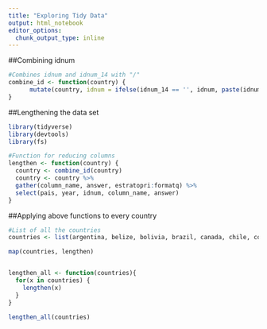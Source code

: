 ```yaml
---
title: "Exploring Tidy Data"
output: html_notebook
editor_options: 
  chunk_output_type: inline
---
```


##Combining idnum
```r
#Combines idnum and idnum_14 with "/"
combine_id <- function(country) {
      mutate(country, idnum = ifelse(idnum_14 == '', idnum, paste(idnum,idnum_14,sep = "/")))
}
```


##Lengthening the data set
```r
library(tidyverse)
library(devtools)
library(fs)

#Function for reducing columns
lengthen <- function(country) {
  country <- combine_id(country)
  country <- country %>%
  gather(column_name, answer, estratopri:formatq) %>%
  select(pais, year, idnum, column_name, answer)
}

```

##Applying above functions to every country
```r
#List of all the countries
countries <- list(argentina, belize, bolivia, brazil, canada, chile, colombia, costa, ecuador, elsalvador, guatemala, guyana, honduras, jamaica, mexico, nicaragua, panama, peru, suriname, usa, uruguay, venezuela)

map(countries, lengthen)


lengthen_all <- function(countries){
  for(x in countries) {
    lengthen(x)
  }
}

lengthen_all(countries)
```

